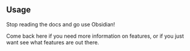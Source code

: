 ## Usage

Stop reading the docs and go use Obsidian!

Come back here if you need more information on features, or if you just want see what features are out there.

